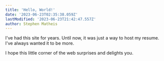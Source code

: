 ```yaml
---
title: 'Hello, World!'
date: '2023-06-23T02:35:38.059Z'
lastModified: '2023-06-23T21:42:47.557Z'
author: Stephen Matheis
---
```


I've had this site for years. Until now, it was just a way to host my resume. I've always wanted it to be more.

I hope this little corner of the web surprises and delights you.
